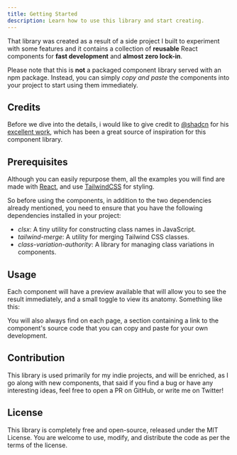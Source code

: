 ```yaml
---
title: Getting Started
description: Learn how to use this library and start creating.
---
```


That library was created as a result of a side project I built to experiment
with some features and it contains a collection of **reusable** React components
for **fast development** and **almost zero lock-in**.

Please note that this is **not** a packaged component library served with an npm
package. Instead, you can simply _copy and paste_ the components into your
project to start using them immediately.

## Credits

Before we dive into the details, i would like to give credit to
[@shadcn](https://twitter.com/shadcn) for his
[excellent work](https://ui.shadcn.com), which has been a great source of
inspiration for this component library.

## Prerequisites

Although you can easily repurpose them, all the examples you will find are made
with [React](https://react.dev/), and use
[TailwindCSS](https://tailwindcss.com/) for styling.

So before using the components, in addition to the two dependencies already
mentioned, you need to ensure that you have the following dependencies installed
in your project:

- _clsx_: A tiny utility for constructing class names in JavaScript.
- _tailwind-merge_: A utility for merging Tailwind CSS classes.
- _class-variation-authority_: A library for managing class variations in
  components.

## Usage

Each component will have a preview available that will allow you to see the
result immediately, and a small toggle to view its anatomy. Something like this:

<Preview example="button-default" vn="Primary" />

You will also always find on each page, a section containing a link to the
component's source code that you can copy and paste for your own development.

## Contribution

This library is used primarily for my indie projects, and will be enriched, as I
go along with new components, that said if you find a bug or have any
interesting ideas, feel free to open a PR on GitHub, or write me on Twitter!

## License

This library is completely free and open-source, released under the MIT License.
You are welcome to use, modify, and distribute the code as per the terms of the
license.
